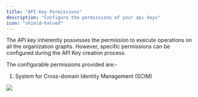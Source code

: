 ```yaml
---
title: "API Key Permissions"
description: "Configure the permissions of your api keys"
icon: "shield-halved"
---
```


The API key inherently possesses the permission to execute operations on all the organization graphs. However, specific permissions can be configured during the API Key creation process.

The configurable permissions provided are:-

1. System for Cross-domain Identity Management (SCIM)

<Frame>
    <img src="/images/studio/image-31.png" />
</Frame>




